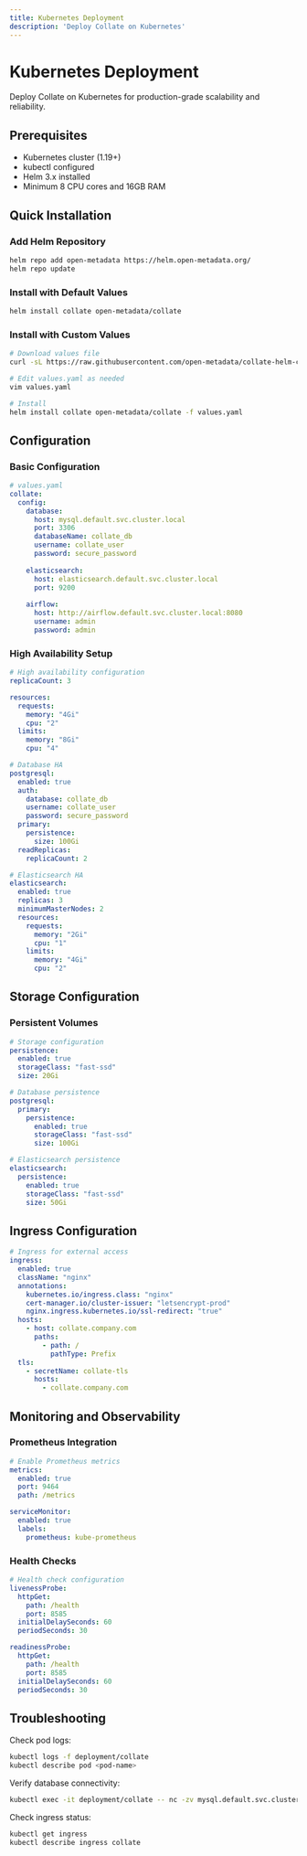 ```yaml
---
title: Kubernetes Deployment
description: 'Deploy Collate on Kubernetes'
---
```


# Kubernetes Deployment

Deploy Collate on Kubernetes for production-grade scalability and reliability.

## Prerequisites

- Kubernetes cluster (1.19+)
- kubectl configured
- Helm 3.x installed
- Minimum 8 CPU cores and 16GB RAM

## Quick Installation

### Add Helm Repository

```bash
helm repo add open-metadata https://helm.open-metadata.org/
helm repo update
```

### Install with Default Values

```bash
helm install collate open-metadata/collate
```

### Install with Custom Values

```bash
# Download values file
curl -sL https://raw.githubusercontent.com/open-metadata/collate-helm-charts/main/charts/collate/values.yaml > values.yaml

# Edit values.yaml as needed
vim values.yaml

# Install
helm install collate open-metadata/collate -f values.yaml
```

## Configuration

### Basic Configuration

```yaml
# values.yaml
collate:
  config:
    database:
      host: mysql.default.svc.cluster.local
      port: 3306
      databaseName: collate_db
      username: collate_user
      password: secure_password
    
    elasticsearch:
      host: elasticsearch.default.svc.cluster.local
      port: 9200
    
    airflow:
      host: http://airflow.default.svc.cluster.local:8080
      username: admin
      password: admin
```

### High Availability Setup

```yaml
# High availability configuration
replicaCount: 3

resources:
  requests:
    memory: "4Gi"
    cpu: "2"
  limits:
    memory: "8Gi"
    cpu: "4"

# Database HA
postgresql:
  enabled: true
  auth:
    database: collate_db
    username: collate_user
    password: secure_password
  primary:
    persistence:
      size: 100Gi
  readReplicas:
    replicaCount: 2

# Elasticsearch HA  
elasticsearch:
  enabled: true
  replicas: 3
  minimumMasterNodes: 2
  resources:
    requests:
      memory: "2Gi"
      cpu: "1"
    limits:
      memory: "4Gi"
      cpu: "2"
```

## Storage Configuration

### Persistent Volumes

```yaml
# Storage configuration
persistence:
  enabled: true
  storageClass: "fast-ssd"
  size: 20Gi

# Database persistence
postgresql:
  primary:
    persistence:
      enabled: true
      storageClass: "fast-ssd"
      size: 100Gi

# Elasticsearch persistence
elasticsearch:
  persistence:
    enabled: true
    storageClass: "fast-ssd"
    size: 50Gi
```

## Ingress Configuration

```yaml
# Ingress for external access
ingress:
  enabled: true
  className: "nginx"
  annotations:
    kubernetes.io/ingress.class: "nginx"
    cert-manager.io/cluster-issuer: "letsencrypt-prod"
    nginx.ingress.kubernetes.io/ssl-redirect: "true"
  hosts:
    - host: collate.company.com
      paths:
        - path: /
          pathType: Prefix
  tls:
    - secretName: collate-tls
      hosts:
        - collate.company.com
```

## Monitoring and Observability

### Prometheus Integration

```yaml
# Enable Prometheus metrics
metrics:
  enabled: true
  port: 9464
  path: /metrics

serviceMonitor:
  enabled: true
  labels:
    prometheus: kube-prometheus
```

### Health Checks

```yaml
# Health check configuration
livenessProbe:
  httpGet:
    path: /health
    port: 8585
  initialDelaySeconds: 60
  periodSeconds: 30

readinessProbe:
  httpGet:
    path: /health
    port: 8585
  initialDelaySeconds: 60
  periodSeconds: 30
```

## Troubleshooting

<Accordion title="Pod fails to start">
Check pod logs:

```bash
kubectl logs -f deployment/collate
kubectl describe pod <pod-name>
```
</Accordion>

<Accordion title="Database connection issues">
Verify database connectivity:

```bash
kubectl exec -it deployment/collate -- nc -zv mysql.default.svc.cluster.local 3306
```
</Accordion>

<Accordion title="Ingress not working">
Check ingress status:

```bash
kubectl get ingress
kubectl describe ingress collate
```
</Accordion>